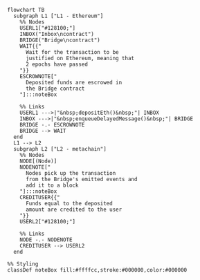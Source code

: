 ```mermaid
flowchart TB
  subgraph L1 ["L1 - Ethereum"]
    %% Nodes
    USERL1["#128100;"]
    INBOX("Inbox\ncontract")
    BRIDGE("Bridge\ncontract")
    WAIT{{"
      Wait for the transaction to be
      justified on Ethereum, meaning that
      2 epochs have passed
    "}}
    ESCROWNOTE["
      Deposited funds are escrowed in
      the Bridge contract
    "]:::noteBox

    %% Links
    USERL1 --->|"&nbsp;depositEth()&nbsp;"| INBOX
    INBOX --->|"&nbsp;enqueueDelayedMessage()&nbsp;"| BRIDGE
    BRIDGE -.- ESCROWNOTE
    BRIDGE --> WAIT
  end
  L1 --> L2
  subgraph L2 ["L2 - metachain"]
    %% Nodes
    NODE[(Node)]
    NODENOTE["
      Nodes pick up the transaction
      from the Bridge's emitted events and
      add it to a block
    "]:::noteBox
    CREDITUSER{{"
      Funds equal to the deposited
      amount are credited to the user
    "}}
    USERL2["#128100;"]

    %% Links
    NODE -.- NODENOTE
    CREDITUSER --> USERL2
  end

%% Styling
classDef noteBox fill:#ffffcc,stroke:#000000,color:#000000
```
